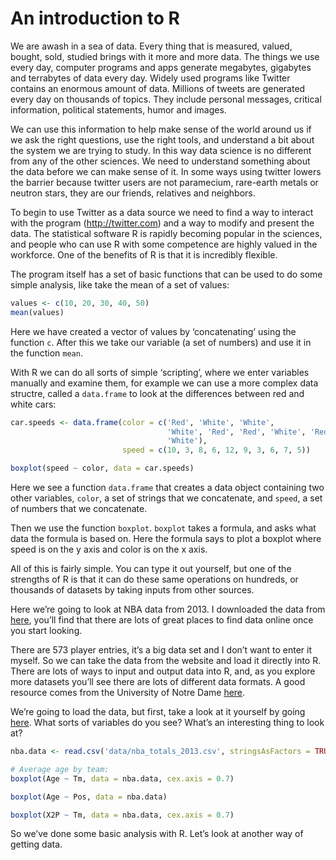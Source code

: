 An introduction to R
======================================

We are awash in a sea of data.  Every thing that is measured, valued, bought, sold, studied brings with it more and more data.  The things we use every day, computer programs and apps generate megabytes, gigabytes and terrabytes of data every day.  Widely used programs like Twitter contains an enormous amount of data.  Millions of tweets are generated every day on thousands of topics.  They include personal messages, critical information, political statements, humor and images.

We can use this information to help make sense of the world around us if we ask the right questions, use the right tools, and understand a bit about the system we are trying to study.  In this way data science is no different from any of the other sciences.  We need to understand something about the data before we can make sense of it.  In some ways using twitter lowers the barrier because twitter users are not paramecium, rare-earth metals or neutron stars, they are our friends, relatives and neighbors.

To begin to use Twitter as a data source we need to find a way to interact with the program ([http://twitter.com]()) and a way to modify and present the data.  The statistical software R is rapidly becoming popular in the sciences, and people who can use R with some competence are highly valued in the workforce.  One of the benefits of R is that it is incredibly flexible.  

The program itself has a set of basic functions that can be used to do some simple analysis, like take the mean of a set of values:

```r
values <- c(10, 20, 30, 40, 50)
mean(values)
```

Here we have created a vector of values by 'concatenating' using the function `c`.  After this we take our variable (a set of numbers) and use it in the function `mean`.

With R we can do all sorts of simple 'scripting', where we enter variables manually and examine them, for example we can use a more complex data structre, called a `data.frame` to look at the differences between red and white cars:

```r
car.speeds <- data.frame(color = c('Red', 'White', 'White', 
                                   'White', 'Red', 'Red', 'White', 'Red', 'Red',
                                   'White'),
                         speed = c(10, 3, 8, 6, 12, 9, 3, 6, 7, 5))

boxplot(speed ~ color, data = car.speeds)
```

Here we see a function `data.frame` that creates a data object containing two other variables, `color`, a set of strings that we concatenate, and `speed`, a set of numbers that we concatenate.

Then we use the function `boxplot`.  `boxplot` takes a formula, and asks what data the formula is based on.  Here the formula says to plot a boxplot where speed is on the y axis and color is on the x axis.

All of this is fairly simple.  You can type it out yourself, but one of the strengths of R is that it can do these same operations on hundreds, or thousands of datasets by taking inputs from other sources.

Here we're going to look at NBA data from 2013. I downloaded the data from [here](http://www.basketball-reference.com/leagues/NBA_2013_totals.html), you'll find that there are lots of great places to find data online once you start looking.

There are 573 player entries, it's a big data set and I don't want to enter it myself. So we can take the data from the website and load it directly into R.  There are lots of ways to input and output data into R, and, as you explore more datasets you'll see there are lots of different data formats.  A good resource comes from the University of Notre Dame [here](http://www3.nd.edu/~sjones20/JonesUND/BioStats_files/Rinput%26output_1-15-13.pdf).

We're going to load the data, but first, take a look at it yourself by going [here]().   What sorts of variables do you see?  What's an interesting thing to look at?

```r
nba.data <- read.csv('data/nba_totals_2013.csv', stringsAsFactors = TRUE)

# Average age by team:
boxplot(Age ~ Tm, data = nba.data, cex.axis = 0.7)

boxplot(Age ~ Pos, data = nba.data)

boxplot(X2P ~ Tm, data = nba.data, cex.axis = 0.7)

```

So we've done some basic analysis with R.  Let's look at another way of getting data.
